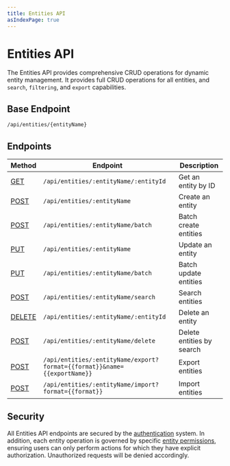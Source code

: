 ```yaml
---
title: Entities API
asIndexPage: true
---
```


# Entities API

The Entities API provides comprehensive CRUD operations for dynamic entity management. It provides full CRUD operations for all entities, and `search`, `filtering`, and `export` capabilities.

## Base Endpoint

```bash
/api/entities/{entityName}
```

## Endpoints

| Method | Endpoint | Description |
|--------|----------|-------------|
| [GET](/docs/bsh-engine/api/entities/get-entity-by-id) | `/api/entities/:entityName/:entityId` | Get an entity by ID |
| [POST](/docs/bsh-engine/api/entities/insert-entity) | `/api/entities/:entityName` | Create an entity |
| [POST](/docs/bsh-engine/api/entities/batch-insert-entities) | `/api/entities/:entityName/batch` | Batch create entities |
| [PUT](/docs/bsh-engine/api/entities/update-entity) | `/api/entities/:entityName` | Update an entity |
| [PUT](/docs/bsh-engine/api/entities/batch-update-entities) | `/api/entities/:entityName/batch` | Batch update entities |
| [POST](/docs/bsh-engine/api/entities/search-entities) | `/api/entities/:entityName/search` | Search entities |
| [DELETE](/docs/bsh-engine/api/entities/delete-entity) | `/api/entities/:entityName/:entityId` | Delete an entity |
| [POST](/docs/bsh-engine/api/entities/batch-delete-entities) | `/api/entities/:entityName/delete` | Delete entities by search |
| [POST](/docs/bsh-engine/api/entities/export-entities) | `/api/entities/:entityName/export?format={{format}}&name={{exportName}}` | Export entities |
| [POST](/docs/bsh-engine/api/entities/import-entities) | `/api/entities/:entityName/import?format={{format}}` | Import entities |

## Security

All Entities API endpoints are secured by the [authentication](/docs/bsh-engine/api/authentication) system. In addition, each entity operation is governed by specific [entity permissions](/docs/bsh-engine/modeling/entities#entity-permissions), ensuring users can only perform actions for which they have explicit authorization. Unauthorized requests will be denied accordingly.

